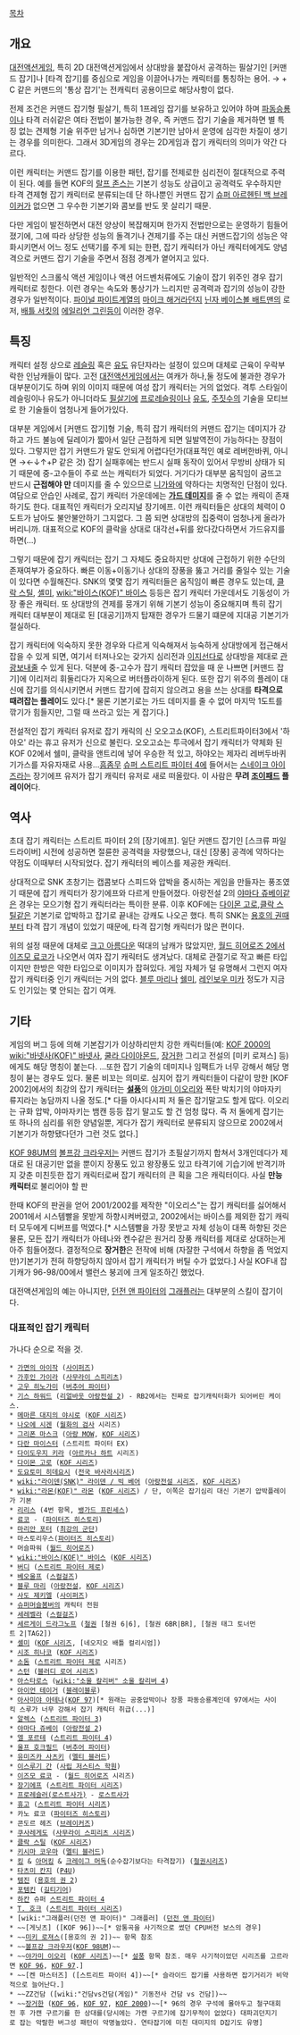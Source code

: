[[목차]]
== 개요 ==
[[대전액션게임]], 특히 2D 대전액션게임에서 상대방을 붙잡아서 공격하는 필살기인 [커맨드 잡기]나 [타격 잡기]를 중심으로 게임을 이끌어나가는 캐릭터를 통칭하는 용어. → + C 같은 커맨드의 '통상 잡기'는 전캐릭터 공용이므로 해당사항이 없다.

전제 조건은 커맨드 잡기형 필살기, 특히 1프레임 잡기를 보유하고 있어야 하며 [[파동승룡]]이나 타격 러쉬같은 여타 전법이 불가능한 경우, 즉 커맨드 잡기 기술을 제거하면 별 특징 없는 견제형 기술 위주만 남거나 심하면 기본기만 남아서 운영에 심각한 차질이 생기는 경우를 의미한다. 그래서 3D게임의 경우는 2D게임과 잡기 캐릭터의 의미가 약간 다르다.

이런 캐릭터는 커맨드 잡기를 이용한 패턴, 잡기를 전제로한 심리전이 절대적으로 주력이 된다. 예를 들면 KOF의 [[랄프 존스]]는 기본기 성능도 상급이고 공격력도 우수하지만 타격 견제형 잡기 캐릭터로 분류되는데 단 하나뿐인 커맨드 잡기 [[슈퍼 아르헨틴 백 브레이커]]가 없으면 그 우수한 기본기와 콤보를 반도 못 살리기 때문. 

다만 게임이 발전하면서 대전 양상이 복잡해지며 한가지 전법만으로는 운영하기 힘들어졌기에, 그에 따라 상당한 성능의 돌격기나 견제기를 주는 대신 커맨드잡기의 성능은 약화시키면서 어느 정도 선택기를 주게 되는 한편, 잡기 캐릭터가 아닌 캐릭터에게도 양념 격으로 커맨드 잡기 기술을 주면서 점점 경계가 옅어지고 있다.

일반적인 스크롤식 액션 게임이나 액션 어드벤처류에도 기술이 잡기 위주인 경우 잡기 캐릭터로 칭한다. 이런 경우는 속도와 통상기가 느리지만 공격력과 잡기의 성능이 강한 경우가 일반적이다. [[파이널 파이트]]계열의 [[마이크 해거]]라던지 [[닌자 베이스볼 배트맨]]의 로저, [[배틀 서킷]]의 [[에일리언 그린]]등이 이러한 경우. 

== 특징 ==
캐릭터 설정 상으로 [[레슬링]] 혹은 [[유도]] 유단자라는 설정이 있으며 대체로 근육이 우락부락한 인남캐들이 많다. 고전 [[대전액션게임]]에서는 여캐가 하나,둘 정도에 불과한 경우가 대부분이기도 하며 위의 이미지 때문에 여성 잡기 캐릭터는 거의 없었다. 격투 스타일이 레슬링이나 유도가 아니더라도 [[필살기]]에 [[프로레슬링]]이나 [[유도]], [[주짓수]]의 기술을 모티브로 한 기술들이 엄청나게 들어가있다.

대부분 게임에서 [커맨드 잡기]형 기술, 특히 잡기 캐릭터의 커맨드 잡기는 데미지가 강하고 가드 불능에 딜레이가 짧아서 일단 근접하게 되면 일발역전이 가능하다는 장점이 있다. 그렇지만 잡기 커맨드가 말도 안되게 어렵다던가(대표적인 예로 레버한바퀴, 아니면 →←↓↑+P 같은 것) 잡기 실패후에는 반드시 실패 동작이 있어서 무방비 상태가 되기 때문에 중-고수들이 주로 쓰는 캐릭터가 되었다. 거기다가 대부분 움직임이 굼뜨고 반드시 '''근접해야 만''' 데미지를 줄 수 있으므로 [[니가와]]에 약하다는 치명적인 단점이 있다. 여담으로 안습인 사례로, 잡기 캐릭터 가운데에는 '''[[가드 데미지]]'''를 줄 수 없는 캐릭이 존재하기도 한다. 대표적인 캐릭터가 오리지널 장기에프. 이런 캐릭터들은 상대의 체력이 0도트가 남아도 불안불안하기 그지없다. 그 쯤 되면 상대방의 집중력이 엄청나게 올라가버리니까. 대표적으로 KOF의 클락을 상대로 대각선+뒤를 왔다갔다하면서 가드유지를 하면(...)

그렇기 때문에 잡기 캐릭터는 잡기 그 자체도 중요하지만 상대에 근접하기 위한 수단의 존재여부가 중요하다. 빠른 이동+이동기나 상대의 장풍을 뚫고 거리를 줄일수 있는 기술이 있다면 수월해진다. SNK의 몇몇 잡기 캐릭터들은 움직임이 빠른 경우도 있는데, [[클락 스틸]], [[셸미]], [[wiki:"바이스(KOF)" 바이스]] 등등은 잡기 캐릭터 가운데서도 기동성이 가장 좋은 캐릭터. 또 상대방의 견제를 뭉개기 위해 기본기 성능이 중요해지며 특히 잡기 캐릭터 대부분이 제대로 된 [대공기]까지 탑재한 경우가 드물기 떄문에 지대공 기본기가 절실하다.

잡기 캐릭터에 익숙하지 못한 경우와 다르게 익숙해져서 능숙하게 상대방에게 접근해서 잡을 수 있게 되면, 여기서 터져나오는 갖가지 심리전과 [[이지선다]]로 상대방을 제대로 [[관광]]보내줄 수 있게 된다. 덕분에 중-고수가 잡기 캐릭터 잡았을 때 운 나쁘면 [커맨드 잡기]에 이리저리 휘둘리다가 지옥으로 버터플라이하게 된다. 또한 잡기 위주의 플레이 대신에 잡기를 의식시키면서 커맨드 잡기에 잡히지 않으려고 용을 쓰는 상대를 '''타격으로 때려잡는 플레이'''도 있다.[* 물론 기본기로는 가드 데미지를 줄 수 없어 마지막 1도트를 깎기가 힘들지만, 그럴 때 쓰라고 있는 게 잡기다.]

전설적인 잡기 캐릭터 유저로 잡기 캐릭의 신 오오고쇼(KOF), 스트리트파이터3에서 '하야오' 라는 휴고 유저가 신으로 불린다. 오오고쇼는 투극에서 잡기 캐릭터가 약체화 된 KOF 02에서 쉘미, 클락을 앤트리에 넣어 우승한 적 있고, 하야오는 제자리 레버두바퀴 기가스를 자유자재로 사용...[[흠좀무]] [[슈퍼 스트리트 파이터 4]]에 들어서는 [[스네이크 아이즈]]라는 장기에프 유저가 잡기 캐릭터 유저로 새로 떠올랐다. 이 사람은 '''무려 [[조이패드]] 플레이어'''다.
== 역사 ==
초대 잡기 캐릭터는 스트리트 파이터 2의 [장기에프]. 일단 커맨드 잡기인 [스크류 파일 드라이버] 시전에 성공하면 절륜한 공격력을 자랑했으나, 대신 [장풍] 공격에 약하다는 약점도 이때부터 시작되었다. 잡기 캐릭터의 베이스를 제공한 캐릭터.

상대적으로 SNK 초창기는 캡콤보다 스피드와 압박을 중시하는 게임을 만들자는 풍조였기 때문에 잡기 캐릭터가 장기에프와 다르게 만들어졌다. 아랑전설 2의 [[야마다 쥬베이]]같은 경우는 모으기형 잡기 캐릭터라는 특이한 분류. 이후 KOF에는 [[다이몬 고로]],[[클락 스틸]]같은 기본기로 압박하고 잡기로 끝내는 강캐도 나오곤 했다. 특히 SNK는 [[용호의 권]]때부터 타격 잡기 개념이 있었기 때문에, 타격 잡기형 캐릭터가 많은 편이다.

위의 설정 때문에 대체로 [[크고 아름다운]] 떡대의 남캐가 많았지만, [[월드 히어로즈 2]]에서 [[이즈모 료코]]가 나오면서 여자 잡기 캐릭터도 생겨났다. 대체로 관절기로 작고 빠른 타입이지만 한방은 약한 타입으로 이미지가 잡혀있다. 게임 자체가 덜 유명해서 그런지 여자 잡기 캐릭터중 인기 캐릭터는 거의 없다. [[블루 마리]]나 [[쉘미]], [[레인보우 미카]] 정도가 지금도 인기있는 몇 안되는 잡기 여캐.
== 기타 ==
게임의 버그 등에 의해 기본잡기가 이상하리만치 강한 캐릭터들(예: [[KOF 2000]]의 [[wiki:"바넷사(KOF)" 바넷사]], [[쿨라 다이아몬드]], [[장거한]] 그리고 전설의 [미키 로져스] 등)에게도 해당 명칭이 붙는다. …또한 잡기 기술의 데미지나 임팩트가 너무 강해서 해당 명칭이 붇는 경우도 있다. 물론 비꼬는 의미로. 심지어 잡기 캐릭터들이 다같이 망한 [KOF 2002]에서의 최강의 잡기 캐릭터는 '''[[설풍]]'''의 [[야가미 이오리]]와 폭탄 박치기의 야마자키 류지라는 농담까지 나올 정도.[* 다들 아시다시피 저 둘은 잡기말고도 할게 많다. 이오리는 규화 압박, 야마자키는 뱀캔 등등 잡기 말고도 할 건 엄청 많다. 즉 저 둘에게 잡기는 또 하나의 심리를 위한 양념일뿐, 게다가 잡기 캐릭터로 분류되지 않으므로 2002에서 기본기가 하향됐다던가 그런 것도 없다.] 

[[KOF 98UM]]의 [[볼프강 크라우저]]는 커맨드 잡기가 초필살기까지 합쳐서 3개인데다가 제대로 된 대공기만 없을 뿐이지 장풍도 있고 왕장풍도 있고 타격기에 기습기에 반격기까지 갖춘 미친듯한 잡기 캐릭터로써 잡기 캐릭터의 큰 획을 그은 캐릭터이다. 사실 '''만능 캐릭터'''로 불리어야 할 판

한때 KOF의 판권을 얻어 2001/2002를 제작한 "이오리스"는 잡기 캐릭터를 싫어해서 2001에서 시스템빨을 못받게 하향시켜버렸고, 2002에서는 바이스를 제외한 잡기 캐릭터 모두에게 디버프를 먹였다.[* 시스템빨을 가장 못받고 자체 성능이 대폭 하향된 것은 물론, 모든 잡기 캐릭터가 아테나와 켄수같은 원거리 장풍 캐릭터를 제대로 상대하는게 아주 힘들어졌다. 결정적으로 '''장거한'''은 전작에 비해 (자잘한 구석에서 하향을 좀 먹었지만)기본기가 전혀 하향당하지 않아서 잡기 캐릭터가 버틸 수가 없었다.] 사실 KOF내 잡기캐가 96-98/00에서 밸런스 붕괴에 크게 일조하긴 했었다.

대전액션게임의 예는 아니지만, [[던전 앤 파이터]]의 [[그래플러(던전 앤 파이터)|그래플러]]는 대부분의 스킬이 잡기이다.

=== 대표적인 잡기 캐릭터 ===
가나다 순으로 적을 것.

 * [[가면의 아이작]] ([[사이퍼즈]])
 * [[가후인 가이라]] ([[사무라이 스피리츠]])
 * [[고우 히노가미]] ([[버추어 파이터]])
 * [[기스 하워드]] ([[리얼바웃 아랑전설 2]]) - RB2에서는 진짜로 잡기캐릭터화가 되어버린 케이스. 
 * [[나나카세 야시로|메마른 대지의 야시로]] ([[KOF 시리즈]])
 * [[나오에 시겐]] ([[월화의 검사]] 시리즈)
 * [[그리폰 마스크]] ([[아랑 MOW]], [[KOF 시리즈]])
 * [[다란 마이스터]] (스트리트 파이터 EX)
 * [[다이도우지 키라]] ([[아르카나 하트]] 시리즈)
 * [[다이몬 고로]] ([[KOF 시리즈]])
 * [[도요토미 히데요시]] ([[전국 바사라]]시리즈)
 * [[wiki:"라이덴(SNK)" 라이덴 / 빅 베어]] ([[아랑전설 시리즈]], [[KOF 시리즈]])
 * [[wiki:"라몬(KOF)" 라몬]] ([[KOF 시리즈]]) / 단, 이쪽은 잡기심리 대신 기본기 압박플레이가 기본
 * [[리리스]] (4번 항목, [[뱅가드 프린세스]])
 * [[료코]] - ([[파이터즈 히스토리]])
 * [[마리안 포터]] ([[최강의 군단]])
 * 마스토리우스([[파이터즈 히스토리]])
 * 머슬파워 ([[월드 히어로즈]])
 * [[wiki:"바이스(KOF)" 바이스]] ([[KOF 시리즈]])
 * [[버디]] ([[스트리트 파이터 제로]])
 * [[베오울프]] ([[스컬걸즈]]) 
 * [[블루 마리]] ([[아랑전설]], [[KOF 시리즈]])
 * [[사도 제키엘]] ([[사이퍼즈]])
 * [[슈퍼머슬봄버]]의 캐릭터 전원
 * [[세레벨라]] ([[스컬걸즈]])
 * [[세르게이 드라그노프]] ([[철권]] [철권 6|6], [철권 6BR|BR], [철권 태그 토너먼트 2|TAG2])
 * [[셸미]] ([[KOF 시리즈]], [네오지오 배틀 컬리시엄])
 * [[시조 히나코]] ([[KOF 시리즈]])
 * [[소돔]] ([[스트리트 파이터 제로]] 시리즈)
 * [[스턴]] ([[블러디 로어 시리즈]])
 * [[아스타로스]] ([[wiki:"소울 칼리버" 소울 칼리버 4]])
 * [[아이언 테이거]] ([[블레이블루]]) 
 * [[아사미야 아테나]]([[KOF 97]])[* 원래는 공중압박이나 장풍 파동승룡계인데 97에서는 사이킥 스루가 너무 강해서 잡기 캐릭터 취급(...)]
 * [[알렉스]] ([[스트리트 파이터 3]])
 * [[야마다 쥬베이]] ([[아랑전설 2]])
 * [[엘 포르테]] ([[스트리트 파이터 4]])
 * [[울프 호크필드]] ([[버추어 파이터]])
 * [[유미즈카 사츠키]] ([[멜티 블러드]])
 * [[이스루기 간]] ([[사립 저스티스 학원]])
 * [[이즈모 료코]] - ([[월드 히어로즈]] 시리즈)
 * [[장기에프]] ([[스트리트 파이터 시리즈]])
 * [[프로레슬러(로스트사가)]] - [[로스트사가]]
 * [[휴고]] ([[스트리트 파이터 시리즈]])
 * 카노 료코 ([[파이터즈 히스토리]])
 * 콘도르 헤즈 ([[브레이커즈]])
 * [[쿠사레게도]] ([[사무라이 스피리츠 시리즈]])
 * [[클락 스틸]] ([[KOF 시리즈]])
 * [[키시마 코우마]] ([[멜티 블러드]])
 * [[킹]] & [[아머킹]] & [[크레이그 머독]](순수잡기보다는 타격잡기) ([[철권]]시리즈)
 * [[타츠미 칸지]] ([[P4U]])
 * [[템진]] ([[용호의 권 2]])
 * [[포템킨]] ([[길티기어]])
 * [[하칸]] 슈퍼 [[스트리트 파이터 4]]
 * [[T. 호크]] ([[스트리트 파이터 시리즈]])
 * [wiki:"그래플러(던전 앤 파이터)" 그래플러] ([[던전 앤 파이터]])
 * ~~[게닛츠] ([KOF 96])~~[* 암통곡을 사기적으로 썼던 CPU버전 보스의 경우]
 * ~~[[미키 로져스]]([용호의 권 2])~~ 항목 참조
 * ~~[[볼프강 크라우저]]([[KOF 98UM]])~~
 * ~~[[야가미 이오리]] ([[KOF 시리즈]])~~[* [[설풍]] 항목 참조. 매우 사기적이었던 시리즈를 고르라면 [[KOF 96]], [[KOF 97]].]
 * ~~[켄 마스터즈] ([스트리트 파이터 4])~~[* 슬라이드 잡기를 사용하면 잡기거리가 비약적으로 늘어난다.]
 * ~~ZZ건담 ([wiki:"건담vs건담(게임)" 기동전사 건담 vs 건담])~~
 * ~~[[장거한]] ([[KOF 96]], [[KOF 97]], [[KOF 2000]])~~[* 96의 경우 구석에 몰아두고 철구대회전 후 가캔 구르기를 한 상대를(당시에는 가캔 구르기에 잡기무적이 없었다) 대파괴던지기로 잡는 악랄한 버그성 패턴이 악명높았다. 연타잡기에 미친 대미지의 D잡기도 유명]
